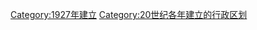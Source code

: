 {{Cat topic in year| topic=建立的行政區劃|year=1927}}
[[Category:1927年建立|Category:1927年建立]]
[[Category:20世纪各年建立的行政区划‎|Category:20世纪各年建立的行政区划‎]]